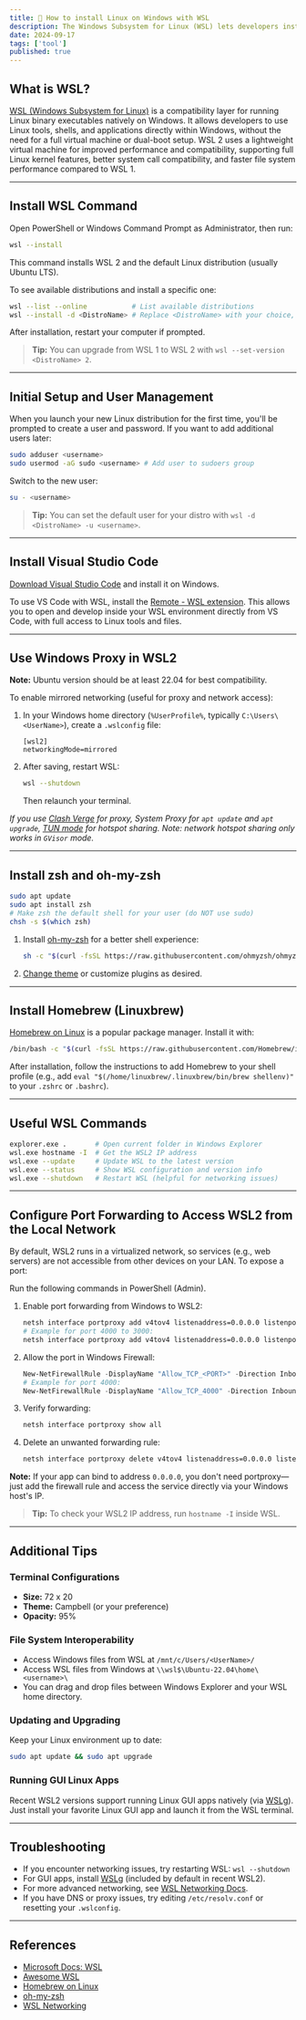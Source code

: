 ```yaml
---
title: 🐧 How to install Linux on Windows with WSL
description: The Windows Subsystem for Linux (WSL) lets developers install a Linux distribution (such as Ubuntu, OpenSUSE, Kali, Debian, Arch Linux, etc) and use Linux applications, utilities, and Bash command-line tools directly on Windows, unmodified, without the overhead of a traditional virtual machine or dualboot setup.
date: 2024-09-17
tags: ['tool']
published: true
---
```


## What is WSL?

[WSL (Windows Subsystem for Linux)](https://learn.microsoft.com/en-us/windows/wsl/) is a compatibility layer for running Linux binary executables natively on Windows. It allows developers to use Linux tools, shells, and applications directly within Windows, without the need for a full virtual machine or dual-boot setup. WSL 2 uses a lightweight virtual machine for improved performance and compatibility, supporting full Linux kernel features, better system call compatibility, and faster file system performance compared to WSL 1.

---

## Install WSL Command

Open PowerShell or Windows Command Prompt as Administrator, then run:

```sh title="powershell"
wsl --install
```

This command installs WSL 2 and the default Linux distribution (usually Ubuntu LTS).

To see available distributions and install a specific one:

```sh title="powershell"
wsl --list --online           # List available distributions
wsl --install -d <DistroName> # Replace <DistroName> with your choice, e.g., Ubuntu-22.04
```

After installation, restart your computer if prompted.

> **Tip:** You can upgrade from WSL 1 to WSL 2 with `wsl --set-version <DistroName> 2`.

---

## Initial Setup and User Management

When you launch your new Linux distribution for the first time, you'll be prompted to create a user and password. If you want to add additional users later:

```sh title="WSL"
sudo adduser <username>
sudo usermod -aG sudo <username> # Add user to sudoers group
```

Switch to the new user:

```sh title="WSL"
su - <username>
```

> **Tip:** You can set the default user for your distro with `wsl -d <DistroName> -u <username>`.

---

## Install Visual Studio Code

[Download Visual Studio Code](https://code.visualstudio.com/) and install it on Windows.

To use VS Code with WSL, install the [Remote - WSL extension](https://marketplace.visualstudio.com/items?itemName=ms-vscode-remote.remote-wsl). This allows you to open and develop inside your WSL environment directly from VS Code, with full access to Linux tools and files.

---

## Use Windows Proxy in WSL2

**Note:** Ubuntu version should be at least 22.04 for best compatibility.

To enable mirrored networking (useful for proxy and network access):

1. In your Windows home directory (`%UserProfile%`, typically `C:\Users\<UserName>`), create a `.wslconfig` file:

   ```
   [wsl2]
   networkingMode=mirrored
   ```

1. After saving, restart WSL:

   ```sh title="powershell"
   wsl --shutdown
   ```

   Then relaunch your terminal.

_If you use [Clash Verge](https://www.clashverge.dev/) for proxy, System Proxy for `apt update` and `apt upgrade`, [TUN mode](https://wiki.metacubex.one/en/config/inbound/tun/) for hotspot sharing. Note: network hotspot sharing only works in `GVisor` mode._

---

## Install zsh and oh-my-zsh

```sh title="WSL"
sudo apt update
sudo apt install zsh
# Make zsh the default shell for your user (do NOT use sudo)
chsh -s $(which zsh)
```

1. Install [oh-my-zsh](https://ohmyz.sh/) for a better shell experience:

   ```sh title="WSL"
   sh -c "$(curl -fsSL https://raw.githubusercontent.com/ohmyzsh/ohmyzsh/master/tools/install.sh)"
   ```

1. [Change theme](/blog/2023-10-12#oh-my-zsh-theme-customization) or customize plugins as desired.

---

## Install Homebrew (Linuxbrew)

[Homebrew on Linux](https://docs.brew.sh/Homebrew-on-Linux#install) is a popular package manager. Install it with:

```sh title="WSL"
/bin/bash -c "$(curl -fsSL https://raw.githubusercontent.com/Homebrew/install/HEAD/install.sh)"
```

After installation, follow the instructions to add Homebrew to your shell profile (e.g., add `eval "$(/home/linuxbrew/.linuxbrew/bin/brew shellenv)"` to your `.zshrc` or `.bashrc`).

---

## Useful WSL Commands

```sh title="WSL"
explorer.exe .       # Open current folder in Windows Explorer
wsl.exe hostname -I  # Get the WSL2 IP address
wsl.exe --update     # Update WSL to the latest version
wsl.exe --status     # Show WSL configuration and version info
wsl.exe --shutdown   # Restart WSL (helpful for networking issues)
```

---

## Configure Port Forwarding to Access WSL2 from the Local Network

By default, WSL2 runs in a virtualized network, so services (e.g., web servers) are not accessible from other devices on your LAN. To expose a port:

<Callout type="warning">
  Run the following commands in PowerShell (Admin).
</Callout>

1. Enable port forwarding from Windows to WSL2:

   ```sh title="powershell"
   netsh interface portproxy add v4tov4 listenaddress=0.0.0.0 listenport=<PORT> connectaddress=<WSL2_IP> connectport=<PORT>
   # Example for port 4000 to 3000:
   netsh interface portproxy add v4tov4 listenaddress=0.0.0.0 listenport=4000 connectaddress=localhost connectport=3000
   ```

1. Allow the port in Windows Firewall:

   ```ps1 title="powershell"
   New-NetFirewallRule -DisplayName "Allow_TCP_<PORT>" -Direction Inbound -LocalPort <PORT> -Protocol TCP -Action Allow
   # Example for port 4000:
   New-NetFirewallRule -DisplayName "Allow_TCP_4000" -Direction Inbound -LocalPort 4000 -Protocol TCP -Action Allow
   ```

1. Verify forwarding:

   ```sh title="powershell"
   netsh interface portproxy show all
   ```

1. Delete an unwanted forwarding rule:

   ```sh title="powershell"
   netsh interface portproxy delete v4tov4 listenaddress=0.0.0.0 listenport=<PORT>
   ```

**Note:** If your app can bind to address `0.0.0.0`, you don't need portproxy—just add the firewall rule and access the service directly via your Windows host's IP.

> **Tip:** To check your WSL2 IP address, run `hostname -I` inside WSL.

---

## Additional Tips

### Terminal Configurations

- **Size:** 72 x 20
- **Theme:** Campbell (or your preference)
- **Opacity:** 95%

### File System Interoperability

- Access Windows files from WSL at `/mnt/c/Users/<UserName>/`
- Access WSL files from Windows at `\\wsl$\Ubuntu-22.04\home\<username>\`
- You can drag and drop files between Windows Explorer and your WSL home directory.

### Updating and Upgrading

Keep your Linux environment up to date:

```sh title="WSL"
sudo apt update && sudo apt upgrade
```

### Running GUI Linux Apps

Recent WSL2 versions support running Linux GUI apps natively (via [WSLg](https://learn.microsoft.com/en-us/windows/wsl/tutorials/gui-apps)). Just install your favorite Linux GUI app and launch it from the WSL terminal.

---

## Troubleshooting

- If you encounter networking issues, try restarting WSL: `wsl --shutdown`
- For GUI apps, install [WSLg](https://learn.microsoft.com/en-us/windows/wsl/tutorials/gui-apps) (included by default in recent WSL2).
- For more advanced networking, see [WSL Networking Docs](https://learn.microsoft.com/en-us/windows/wsl/networking).
- If you have DNS or proxy issues, try editing `/etc/resolv.conf` or resetting your `.wslconfig`.

---

## References

- [Microsoft Docs: WSL](https://learn.microsoft.com/en-us/windows/wsl/)
- [Awesome WSL](https://github.com/sirredbeard/Awesome-WSL)
- [Homebrew on Linux](https://docs.brew.sh/Homebrew-on-Linux)
- [oh-my-zsh](https://ohmyz.sh/)
- [WSL Networking](https://learn.microsoft.com/en-us/windows/wsl/networking)
